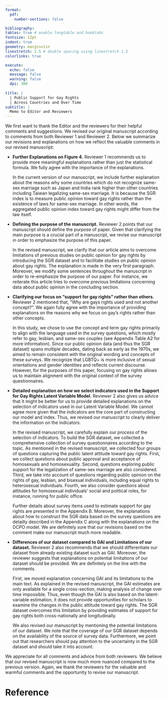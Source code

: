 ```yaml
---
format:
  pdf:
    number-sections: false

bibliography: 
tables: true # enable longtable and booktabs
fontsize: 12pt
indent: true
geometry: margin=1in
linestretch: 1.5 # double spacing using linestretch 1.5
colorlinks: true

execute:
  echo: false
  message: false
  warning: false
  dpi: 300
    
title: |
  | Public Support for Gay Rights
  | Across Countries and Over Time
subtitle: |
  Memo to Editor and Reviewers
---
```


We first want to thank the Editor and the reviewers for their helpful comments and suggestions. We revised our original manuscript according to comments from both Reviewer 1 and Reviewer 2. Below we summarize our revisions and explanations on how we reflect the valuable comments in our revised manuscript:

-   **Further Explanations on Figure 4.** Reviewer 1 recommends us to provide more meaningful explanations rather than just the statistical formula. We fully agree with the importance of the explanations.

    In the current version of our manuscript, we include further explanation about the reasons why some countries which do not recognize same-sex marriage such as Japan and India rank higher than other countries including Taiwan legalizing same-sex marriage. It is because the SGR index is to measure public opinion toward gay rights rather than the existence of laws for same-sex marriage. In other words, the aggregated public opinion index toward gay rights might differ from the law itself.

-   **Defining the purpose of the manuscript.** Reviewer 2 points that our manuscript should define the purpose of paper. Given that clarifying the main purpose is a crucial part of a manuscript, we revise our manuscript in order to emphasize the purpose of this paper.

    In the revised manuscript, we clarify that our article aims to overcome limitations of previous studies on public opinion for gay rights by introducing the SGR dataset and to facilitate studies on public opinion about gay rights. The explanation is made in the very first paragraph. Moreover, we modify some sentences throughout the manuscript in order to re-emphasize the purpose of our paper. For instance, we reiterate this article tries to overcome previous limitations concerning data about public opinion in the concluding section.

-   **Clarifying our focus on "support for gay rights" rather than others.** Reviewer 2 mentioned that, "Why are gays rights used and not another concept?". We again fully agree with the importance of providing explanations on the reasons why we focus on gay's rights rather than other concepts.

    In this study, we chose to use the concept and term gay rights primarily to align with the language used in the survey questions, which mostly refer to gay, lesbian, and same-sex couples (see Appendix Table A2 for more information). Since our public opinion data (and thus the SGR dataset) spans multiple decades, dating back as early as the 1970s, we aimed to remain consistent with the original wording and concepts of these surveys. We recognize that LGBTQ+ is more inclusive of sexual orientations and gender identities and reflects current discourse. However, for the purposes of this paper, focusing on gay rights allows us to maintain alignment with the original context of the survey questionnaires.

-   **Detailed explanation on how we select indicators used in the Support for Gay Rights Latent Variable Model.** Reviewer 2 also gives us advice that it might be better for us to provide detailed explanations on the selection of indicators used in our Latent Variable Model. We cannot agree more given that the indicators are the core part of constructing our model and index. Thus, we revised our manuscript to clearly deliver the information on the indicators.

    In the revised manuscript, we carefully explain our process of the selection of indicators. To build the SGR dataset, we collected a comprehensive collection of survey questionnaires according to the topic. As mentioned in the revised manuscript, we collected four groups of questions capturing the public latent attitude toward gay rights. First, we collect questions about public approval and acceptance of homosexuals and homosexuality. Second, questions exploring public support for the legalization of same-sex marriage are also considered. Third, we take into account of questions regarding public opinion on the rights of gay, lesbian, and bisexual individuals, including equal rights to heterosexual individuals. Fourth, we also consider questions about attitudes for homosexual individuals’ social and political roles, for instance, running for public office. 

  	Further details about survey items used to estimate support for gay rights are presented in the Appendix B. Moreover, the explanations about how to construct the SGR data based on the survey questions are detailly described in the Appendix C along with the explanations on the DCPO model. We are definitely sure that our revisions based on the comment make our manuscript much more readable.

-   **Differences of our dataset compared to GAI and Limitations of our dataset.** Reviewer 2 also recommends that we should differentiate our dataset from already existing dataset such as GAI. Moreover, the reviewer suggests that explanations on potential limitations of our dataset should be provided. We are definitely on the line with the comments.

    First, we moved explanation concerning GAI and its limitations to the main text. As explained in the revised manuscript, the GAI estimates are only available for a single cross-section, making analysis of change over time impossible. Thus, even though the GAI is also based on the latent-variable estimation, it does not provide opportunities for scholars to examine the changes in the public attitude toward gay rights. The SGR dataset overcomes this limitation by providing estimates of support for gay rights both cross-nationally and longitudinally.

    We also revised our manuscript by mentioning the potential limitations of our dataset. We note that the coverage of our SGR dataset depends on the availability of the source of survey data. Furthermore, we point out that researchers should pay attention to the uncertainty in the SGR dataset and should take it into account.

We appreciate for all comments and advice from both reviewers. We believe that our revised manuscript is now much more nuanced compared to the previous version. Again, we thank the reviewers for the valuable and warmful comments and the opportunity to revise our manuscript.

# Reference {.unnumbered}
